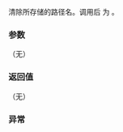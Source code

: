 {{cpp/experimental/fs/path/title|clear}}
{{cpp/experimental/fs/path/navbar}}
{{ddcl | since=fs_ts |
void clear();
}}

清除所存储的路径名。调用后 {{lc|empty()}} 为 {{c|true}}。

===参数===
（无）

===返回值===
（无）

===异常===
{{unreviewed noexcept}}